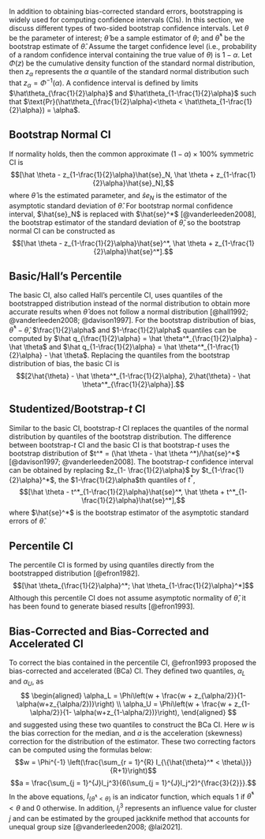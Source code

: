 In addition to obtaining bias-corrected standard errors, bootstrapping is widely used for computing confidence intervals (CIs). In this section, we discuss different types of two-sided bootstrap confidence intervals. Let $\theta$ be the parameter of interest; $\hat \theta$ be a sample estimator of $\theta$; and $\hat \theta^*$ be the bootstrap estimate of $\hat \theta$. Assume the target confidence level (i.e., probability of a random confidence interval containing the true value of $\theta$) is $1-\alpha$. Let $\Phi(z)$ be the cumulative density function of the standard normal distribution, then $z_\alpha$ represents the $\alpha$ quantile of the standard normal distribution such that $z_\alpha = \Phi^{-1}(\alpha)$. A confidence interval is defined by limits $\hat\theta_{\frac{1}{2}\alpha}$ and $\hat\theta_{1-\frac{1}{2}\alpha}$ such that $\text{Pr}(\hat\theta_{\frac{1}{2}\alpha}<\theta < \hat\theta_{1-\frac{1}{2}\alpha}) = \alpha$.
<!-- ML: do you mean the cumulative density function? YZ: yes-->
<!-- is the true value of parameter $\theta$ is $\theta_0$,  -->
<!--ML: we don't say qth quantile; we say (100q) percentile or just q quantile YZ: got it--> 
<!-- ML: 1 - \alpha is ideal but may not always happen, as many CIs have below nominal coverage. Could you just say that the target confidence level is 1 - alpha? YZ: sure.--> 
<!-- The consistent estimator of this distribution obtained from $b = 1,..., B$ bootstrap replications $\theta_b^*$ is $\hat H(\theta) = \frac{\#\{b:\theta_B^* \leq \theta\}}{B}$. -->

## Bootstrap Normal CI

If normality holds, then the common approximate $(1-\alpha) \times 100\%$ symmetric CI is $$[\hat \theta - z_{1-\frac{1}{2}\alpha}\hat{se}_N, \hat \theta + z_{1-\frac{1}{2}\alpha}\hat{se}_N],$$ where $\hat \theta$ is the estimated parameter, and $\hat se_N$ is the estimator of the asymptotic standard deviation of $\hat \theta$. For bootstrap normal confidence interval, $\hat{se}_N$ is replaced with $\hat{se}^*$ [@vanderleeden2008],<!-- ML: I think Winnie used a different notation for bootstrap SE --> the bootstrap estimator of the standard deviation of $\hat \theta$, so the bootstrap normal CI can be constructed as $$[\hat \theta - z_{1-\frac{1}{2}\alpha}\hat{se}^*, \hat \theta + z_{1-\frac{1}{2}\alpha}\hat{se}^*].$$

## Basic/Hall's Percentile
<!-- ML: the description can be clearer, I think. Should we mention that the interval adjusts for bias? YZ: does it look better now?-->
The basic CI, also called Hall's percentile CI, uses quantiles of the bootstrapped distribution instead of the normal distribution to obtain more accurate results when $\hat \theta$ does not follow a normal distribution [@hall1992; @vanderleeden2008; @davison1997]. For the bootstrap distribution of bias, $\hat \theta^* - \hat \theta$, $\frac{1}{2}\alpha$ and $1-\frac{1}{2}\alpha$ quantiles can be computed by $\hat q_{\frac{1}{2}\alpha} =  \hat \theta^*_{\frac{1}{2}\alpha} - \hat \theta$ and $\hat q_{1-\frac{1}{2}\alpha} = \hat \theta^*_{1-\frac{1}{2}\alpha} - \hat \theta$. Replacing the quantiles from the bootstrap distribution of bias, the basic CI is $$[2\hat{\theta} - \hat \theta^*_{1-\frac{1}{2}\alpha}, 2\hat{\theta} - \hat \theta^*_{\frac{1}{2}\alpha}].$$<!-- ML: Use comma instead of semicolon YZ: Sure.-->

## Studentized/Bootstrap-$t$ CI
<!-- ML: I think it's important to make clear what se_B^* is, and that it is specific to a particular bootstrap sample -->

Similar to the basic CI, bootstrap-$t$ CI replaces the quantiles of the normal distribution by quantiles of the bootstrap distribution. The difference between bootstrap-$t$ CI and the basic CI is that bootstrap-$t$ uses the bootstrap distribution of $t^* = (\hat \theta - \hat \theta ^*)/\hat{se}^*$ [@davison1997; @vanderleeden2008]. The bootstrap-$t$ confidence interval can be obtained by replacing $z_{1- \frac{1}{2}\alpha}$ by $t_{1-\frac{1}{2}\alpha}^*$, the $1-\frac{1}{2}\alpha$th quantiles of $t^*$,
$$[\hat \theta - t^*_{1-\frac{1}{2}\alpha}\hat{se}^*, \hat \theta + t^*_{1-\frac{1}{2}\alpha}\hat{se}^*],$$ where $\hat{se}^*$ is the bootstrap estimator of the asymptotic standard errors of $\hat \theta$. 

## Percentile CI

The percentile CI is formed by using quantiles directly from the bootstrapped distribution [@efron1982]. $$[\hat \theta_{\frac{1}{2}\alpha}^*; \hat \theta_{1-\frac{1}{2}\alpha}^*]$$ Although this percentile CI does not assume asymptotic normality of $\hat \theta$, it has been found to generate biased results [@efron1993].

## Bias-Corrected and Bias-Corrected and Accelerated CI

To correct the bias contained in the percentile CI, @efron1993 proposed the bias-corrected and accelerated (BCa) CI. They defined two quantiles, $\alpha_L$ and $\alpha_U$, as
$$
  \begin{aligned}
\alpha_L = \Phi\left(w + \frac{w + z_{\alpha/2}}{1- \alpha(w+z_{\alpha/2})}\right) \\
\alpha_U = \Phi\left(w + \frac{w + z_{1-\alpha/2}}{1- \alpha(w+z_{1-\alpha/2})}\right),
  \end{aligned}
$$
and suggested using these two quantiles to construct the BCa CI.
Here $w$ is the bias correction for the median, and $a$ is the acceleration (skewness) correction for the distribution of the estimator. These two correcting factors can be computed using the formulas below:
$$w = \Phi^{-1} \left(\frac{\sum_{r = 1}^{R} I_{\{\hat{\theta}^* < \theta\}}}{R+1}\right)$$
$$a = \frac{\sum_{j = 1}^{J}l_j^3}{6(\sum_{j = 1}^{J}l_j^2)^{\frac{3}{2}}}.$$
In the above equations, $I_{\{\hat{\theta}^* < \theta\}}$ is an indicator function, which equals 1 if $\hat\theta^* < \theta$ and 0 otherwise. In addition, $l_j^3$ represents an influence value for cluster $j$ and can be estimated by the grouped jackknife method that accounts for unequal group size [@vanderleeden2008; @lai2021].  
<!-- $$[\hat H^{-1}(\Phi(z[\frac{1}{2}\alpha])); \hat H^{-1}(\Phi(z[1-\frac{1}{2}\alpha]))]$$ -->
<!--ML: I did not italicize BCa. You can decide which one to use and I can make changes accordingly YZ: let's not italicize it-->
